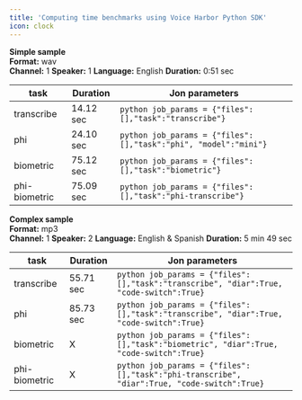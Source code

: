 ```yaml
---
title: 'Computing time benchmarks using Voice Harbor Python SDK'
icon: clock
---
```


<Update label="2025-05-07 Benchmarks" description="Voice Harbor V3.0">

  **Simple sample**  
  **Format:** wav  
  **Channel:** 1 
  **Speaker:** 1
  **Language:** English
  **Duration:** 0:51 sec
  
  | task                  | Duration                   | Jon parameters | 
  |-------------------------|----------------------------|----------------------------|
  | transcribe | 14.12 sec     | ```python job_params = {"files": [],"task":"transcribe"}``` |
  | phi     | 24.10 sec     |```python job_params = {"files": [],"task":"phi", "model":"mini"}``` |
  | biometric            | 75.12 sec                    |```python job_params = {"files": [],"task":"biometric"}``` |
  | phi-biometric            | 75.09 sec                    |```python job_params = {"files": [],"task":"phi-transcribe"}``` |

</Update>

<Update label="2025-05-07 Benchmarks" description="Voice Harbor V3.0">

  **Complex sample**  
  **Format:** mp3  
  **Channel:** 1 
  **Speaker:** 2 
  **Language:** English & Spanish
  **Duration:** 5 min 49 sec  


  | task                  | Duration                   |Jon parameters | 
  |-------------------------|----------------------------|----------------------------|
  | transcribe | 55.71 sec     | ```python job_params = {"files": [],"task":"transcribe", "diar":True, "code-switch":True}``` |
  | phi     | 85.73 sec     |```python job_params = {"files": [],"task":"transcribe", "diar":True, "code-switch":True}``` |
  | biometric            | X                   |```python job_params = {"files": [],"task":"biometric", "diar":True, "code-switch":True}``` |
  | phi-biometric            | X                    |```python job_params = {"files": [],"task":"phi-transcribe", "diar":True, "code-switch":True}``` |

</Update>

